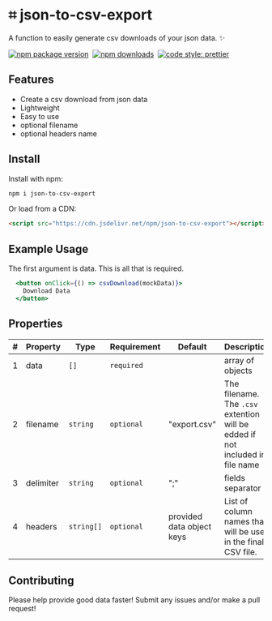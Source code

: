 

# ⌗ json-to-csv-export
A function to easily generate csv downloads of your json data. ✨

[![npm package version](https://badge.fury.io/js/json-to-csv-export.svg)](https://www.npmjs.com/package/json-to-csv-export)&nbsp;
[![npm downloads](https://img.shields.io/npm/dm/json-to-csv-export)](https://www.npmjs.com/package/json-to-csv-export)&nbsp;
[![code style: prettier](https://img.shields.io/badge/code_style-prettier-ff69b4.svg)](https://prettier.io)


<Head>
  <title>json-to-csv-export</title>
</Head>

## Features
- Create a csv download from json data
- Lightweight
- Easy to use
- optional filename
- optional headers name

## Install

Install with npm:
```sh
npm i json-to-csv-export
```
Or load from a CDN:
```html
<script src="https://cdn.jsdelivr.net/npm/json-to-csv-export"></script>
```

## Example Usage
The first argument is data. This is all that is required.
```.jsx
  <button onClick={() => csvDownload(mockData)}>
    Download Data
  </button>
```

## Properties

| #   | Property  | Type         | Requirement | Default                   | Description                                                                   |
| --- |-----------|--------------| ----------- |---------------------------|-------------------------------------------------------------------------------|
| 1   | data      | `[]`         | `required`  |                           | array of objects                                                              |
| 2   | filename  | `string`     | `optional`  | "export.csv"              | The filename. The `.csv` extention will be edded if not included in file name |
| 3   | delimiter | `string`     | `optional`  | ";"                       | fields separator                                                              |
| 4   | headers   | `string[]`   | `optional`  | provided data object keys | List of column names that will be used in the final CSV file.                      |

## Contributing

Please help provide good data faster! Submit any issues and/or make a pull request!
